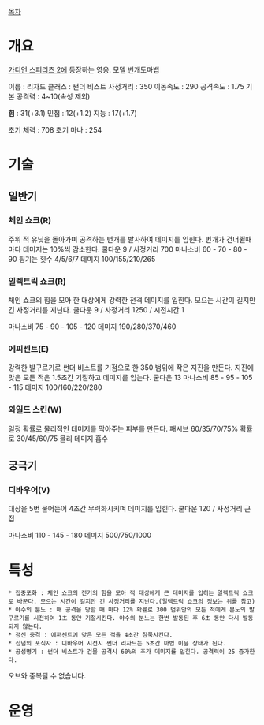 [[목차]]
= 개요 =

[[가디언 스피리츠 2]]에 등장하는 영웅.  모델 번개도마뱁

이름 : 리자드
클래스 : 썬더 비스트
사정거리 : 350
이동속도 : 290
공격속도 : 1.75
기본 공격력 : 4~10(속성 제외)

'''힘''' : 31(+3.1)
민첩 : 12(+1.2)
지능 : 17(+1.7)

초기 체력 : 708
초기 마나 : 254


= 기술 =


== 일반기 ==
=== 체인 쇼크(R) ===
주위 적 유닛을 돌아가며 공격하는 번개를 발사하여 데미지를 입힌다. 번개가 건너뛸때마다 데미지는 10%씩 감소한다.
쿨다운 9 / 사정거리 700
마나소비 60 - 70 - 80 - 90
튕기는 횟수 4/5/6/7 데미지 100/155/210/265
=== 일렉트릭 쇼크(R) ===
체인 쇼크의 힘을 모아 한 대상에게 강력한 전격 데미지를 입힌다. 모으는 시간이 길지만 긴 사정거리를 지닌다.
쿨다운 9 / 사정거리 1250 / 시전시간 1

마나소비 75 - 90 - 105 - 120
데미지 190/280/370/460


=== 에피센트(E) ===
강력한 발구르기로 썬더 비스트를 기점으로 한 350 범위에 작은 지진을 만든다. 지진에 맞은 모든 적은 1.5초간 기절하고 데미지를 입는다.
쿨다운 13
마나소비 85 - 95 - 105 - 115
데미지 100/160/220/280 

=== 와일드 스킨(W) ===
일정 확률로 물리적인 데미지를 막아주는 피부를 만든다.
패시브
60/35/70/75% 확률로 30/45/60/75 물리 데미지 흡수
 

== 궁극기 ==
=== 디바우어(V) ===
대상을 5번 물어뜯어 4초간 무력화시키며 데미지를 입힌다.
쿨다운 120 / 사정거리 근접

마나소비 110 - 145 - 180
데미지 500/750/1000
 
 

= 특성 =
 * 집중포화 : 체인 쇼크의 전기의 힘을 모아 적 대상에게 큰 데미지를 입히는 일렉트릭 쇼크로 바꾼다. 모으는 시간이 길지만 긴 사정거리를 지닌다.(일렉트릭 쇼크의 정보는 위를 참고)
 * 야수의 분노 : 매 공격을 당할 때 마다 12% 확률로 300 범위안의 모든 적에게 분노의 발구르기를 시전하여 1초 동안 기절시킨다. 야수의 분노는 한번 발동된 후 6초 동안 다시 발동되지 않는다.
 * 정신 충격 : 에퍼센트에 맞은 모든 적을 4초간 침묵시킨다.
 * 집념의 포식자 : 디바우어 시전시 썬더 리자드는 5초간 마법 이뮨 상태가 된다.
 * 공성병기 : 썬더 비스트가 건물 공격시 60%의 추가 데미지를 입힌다. 공격력이 25 증가한다.
오브와 중복될 수 없습니다.
= 운영 =
